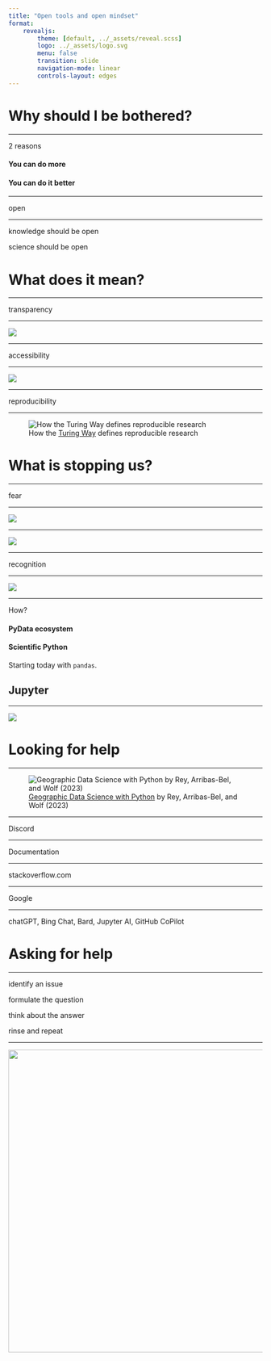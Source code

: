 ```yaml
---
title: "Open tools and open mindset"
format:
    revealjs:
        theme: [default, ../_assets/reveal.scss]
        logo: ../_assets/logo.svg
        menu: false
        transition: slide
        navigation-mode: linear
        controls-layout: edges
---
```


# Why should I be bothered?

---

::: {.r-fit-text}
2 reasons
:::

#### You can do more {.fragment .fade-in}

#### You can do it better {.fragment .fade-in}

---

::: {.r-fit-text}
open
:::

---

::: {.r-fit-text}
knowledge should be open
:::

::: {.r-fit-text .fragment .fade-in}
science should be open
:::

# What does it mean?

---

::: {.r-fit-text .absolute top=25%}
transparency
:::

---

![](figures/ReproducibleJourney.jpg){.center_image}

---

::: {.r-fit-text .absolute top=25%}
accessibility
:::

---

![](figures/open-science-barriers.jpg){.center_image}

---

::: {.r-fit-text .absolute top=25%}
reproducibility
:::

---

![How the [Turing Way](https://the-turing-way.netlify.app/reproducible-research/overview/overview-definitions#table-of-definitions-for-reproducibility) defines reproducible research](figures/ReproducibleDefinitionGrid.jpg){.center_image}

# What is stopping us?

---

::: {.r-fit-text}
fear
:::

---

![](figures/BugsAreFeatures.jpg){.center_image}

---

![](figures/BugCatching.jpg){.center_image}

---

::: {.r-fit-text .absolute top=25%}
recognition
:::

---

![](figures/CultureShift.jpg){.center_image}

---

::: {.r-fit-text}
How?
:::

#### PyData ecosystem {.fragment .fade-in}
#### Scientific Python {.fragment .fade-in}

::: {.fragment .fade-in}
Starting today with `pandas`.
:::

## Jupyter

---

![](figures/jupyter-process.jpg){.center_image}

# Looking for help

---

![[Geographic Data Science with Python](https://geographicdata.science/book/intro.html) by Rey, Arribas-Bel, and Wolf (2023)](figures/book.png){.center_image}

---

::: {.r-fit-text}
Discord
:::

---

::: {.r-fit-text .absolute top=25%}
Documentation
:::

---

::: {.r-fit-text .absolute top=25%}
stackoverflow.com
:::

---

::: {.r-fit-text}
Google
:::

---

::: {.r-fit-text .absolute top=25%}
chatGPT, Bing Chat, Bard, Jupyter AI, GitHub CoPilot
:::

# Asking for help

---

::: {.r-fit-text}
identify an issue
:::

::: {.r-fit-text .fragment .fade-in}
formulate the question
:::

::: {.r-fit-text .fragment .fade-in}
think about the answer
:::

::: {.r-fit-text .fragment .fade-in}
rinse and repeat
:::

---

![](figures/RoadToReproducibility.jpg){.center_image height="600"}